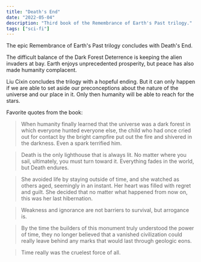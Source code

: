 ```yaml
---
title: "Death's End"
date: "2022-05-04"
description: "Third book of the Remembrance of Earth's Past trilogy."
tags: ["sci-fi"]
---
```


The epic Remembrance of Earth's Past trilogy concludes with Death's End.

The difficult balance of the Dark Forest Deterrence is keeping the alien invaders at bay. Earth enjoys unprecedented prosperity, but peace has also made humanity complacent.

Liu Cixin concludes the trilogy with a hopeful ending. But it can only happen if we are able to set aside our preconceptions about the nature of the universe and our place in it. Only then humanity will be able to reach for the stars.

Favorite quotes from the book:

> When humanity finally learned that the universe was a dark forest in which everyone hunted everyone else, the child who had once cried out for contact by the bright campfire put out the fire and shivered in the darkness. Even a spark terrified him.

> Death is the only lighthouse that is always lit. No matter where you sail, ultimately, you must turn toward it. Everything fades in the world, but Death endures.

> She avoided life by staying outside of time, and she watched as others aged, seemingly in an instant. Her heart was filled with regret and guilt. She decided that no matter what happened from now on, this was her last hibernation.

> Weakness and ignorance are not barriers to survival, but arrogance is.

> By the time the builders of this monument truly understood the power of time, they no longer believed that a vanished civilization could really leave behind any marks that would last through geologic eons.

> Time really was the cruelest force of all.
